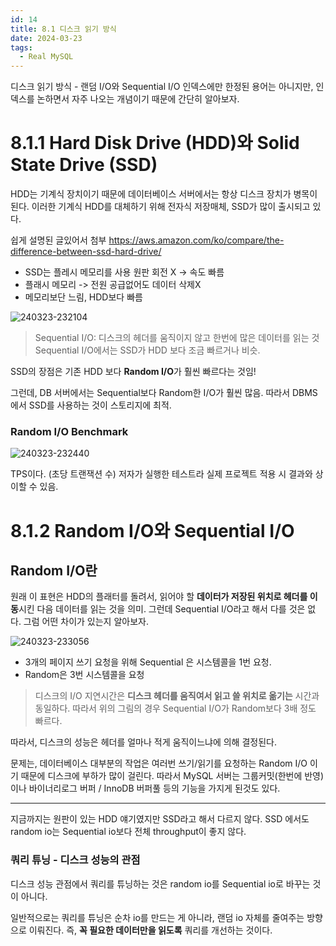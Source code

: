 ```yaml
---
id: 14
title: 8.1 디스크 읽기 방식
date: 2024-03-23
tags:
  - Real MySQL
---
```


디스크 읽기 방식 - 랜덤 I/O와 Sequential I/O 인덱스에만 한정된 용어는 아니지만, 인덱스를 논하면서 자주 나오는 개념이기 때문에 간단히 알아보자.

# 8.1.1 Hard Disk Drive (HDD)와 Solid State Drive (SSD)

HDD는 기계식 장치이기 때문에 데이터베이스 서버에서는 항상 디스크 장치가 병목이 된다.
이러한 기계식 HDD를 대체하기 위해 전자식 저장매체, SSD가 많이 출시되고 있다.

쉽게 설명된 글있어서 첨부
https://aws.amazon.com/ko/compare/the-difference-between-ssd-hard-drive/

- SSD는 플레시 메모리를 사용
  원판 회전 X -> 속도 빠름
- 플래시 메모리 -> 전원 공급없어도 데이터 삭제X
- 메모리보단 느림, HDD보다 빠름

![240323-232104](/posts/14-mysql-index/240323-232104.png)

> Sequential I/O: 디스크의 헤더를 움직이지 않고 한번에 많은 데이터를 읽는 것
> Sequential I/O에서는 SSD가 HDD 보다 조금 빠르거나 비슷.

SSD의 장점은 기존 HDD 보다 **Random I/O**가 훨씬 빠르다는 것임!

그런데, DB 서버에서는 Sequential보다 Random한 I/O가 훨씬 많음. 따라서 DBMS에서 SSD를 사용하는 것이 스토리지에 최적.

### Random I/O Benchmark

![240323-232440](/posts/14-mysql-index/240323-232440.png)

TPS이다. (초당 트랜잭션 수)
저자가 실행한 테스트라 실제 프로젝트 적용 시 결과와 상이할 수 있음.

# 8.1.2 Random I/O와 Sequential I/O

## Random I/O란

원래 이 표현은 HDD의 플래터를 돌려서, 읽어야 할 **데이터가 저장된 위치로 헤더를 이동**시킨 다음 데이터를 읽는 것을 의미.
그런데 Sequential I/O라고 해서 다를 것은 없다. 그럼 어떤 차이가 있는지 알아보자.

![240323-233056](/posts/14-mysql-index/240323-233056.png)

- 3개의 페이지 쓰기 요청을 위해 Sequential 은 시스템콜을 1번 요청.
- Random은 3번 시스템콜을 요청

> 디스크의 I/O 지연시간은 **디스크 헤더를 움직여서 읽고 쓸 위치로 옮기는** 시간과 동일하다.
> 따라서 위의 그림의 경우 Sequential I/O가 Random보다 3배 정도 빠르다.

따라서, 디스크의 성능은 헤더를 얼마나 적게 움직이느냐에 의해 결정된다.

문제는, 데이터베이스 대부분의 작업은 여러번 쓰기/읽기를 요청하는 Random I/O 이기 때문에 디스크에 부하가 많이 걸린다.
따라서 MySQL 서버는 그룹커밋(한번에 반영)이나 바이너리로그 버퍼 / InnoDB 버퍼풀 등의 기능을 가지게 된것도 있다.

---

지금까지는 원판이 있는 HDD 얘기였지만 SSD라고 해서 다르지 않다.
SSD 에서도 random io는 Sequential io보다 전체 throughput이 좋지 않다.

### 쿼리 튜닝 - 디스크 성능의 관점

디스크 성능 관점에서 쿼리를 튜닝하는 것은
random io를 Sequential io로 바꾸는 것이 아니다.

일반적으로는 쿼리를 튜닝은 순차 io를 만드는 게 아니라, 랜덤 io 자체를 줄여주는 방향으로 이뤄진다.
즉, **꼭 필요한 데이터만을 읽도록** 쿼리를 개선하는 것이다.
